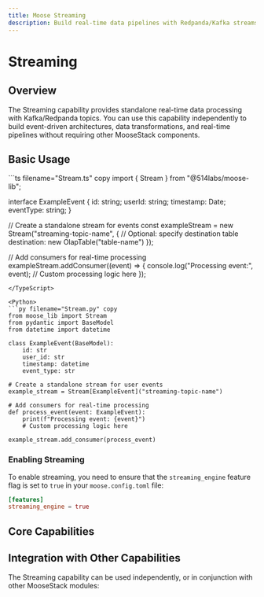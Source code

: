 ```yaml
---
title: Moose Streaming
description: Build real-time data pipelines with Redpanda/Kafka streams, transformations, and event processing
---
```



# Streaming
<LanguageSwitcher />

## Overview

The Streaming capability provides standalone real-time data processing with Kafka/Redpanda topics. You can use this capability independently to build event-driven architectures, data transformations, and real-time pipelines without requiring other MooseStack components.

## Basic Usage

<TypeScript>
```ts filename="Stream.ts" copy
import { Stream } from "@514labs/moose-lib";

interface ExampleEvent {
  id: string;
  userId: string;
  timestamp: Date;
  eventType: string;
}

// Create a standalone stream for events
const exampleStream = new Stream<ExampleEvent>("streaming-topic-name", {
  // Optional: specify destination table
  destination: new OlapTable<ExampleEvent>("table-name")
});

// Add consumers for real-time processing
exampleStream.addConsumer((event) => {
  console.log("Processing event:", event);
  // Custom processing logic here
});
```
</TypeScript>

<Python>
```py filename="Stream.py" copy
from moose_lib import Stream
from pydantic import BaseModel
from datetime import datetime

class ExampleEvent(BaseModel):
    id: str
    user_id: str
    timestamp: datetime
    event_type: str

# Create a standalone stream for user events
example_stream = Stream[ExampleEvent]("streaming-topic-name")

# Add consumers for real-time processing
def process_event(event: ExampleEvent):
    print(f"Processing event: {event}")
    # Custom processing logic here

example_stream.add_consumer(process_event)
```
</Python>

### Enabling Streaming

To enable streaming, you need to ensure that the `streaming_engine` feature flag is set to `true` in your `moose.config.toml` file:

```toml
[features]
streaming_engine = true
```


## Core Capabilities

<CTACards>
<CTACard
  title="Create Streams"
  description="Define and create Kafka/Redpanda topics with type-safe schemas"
  ctaLink="/stack/streaming/create-stream"
  ctaLabel="Learn More →"
  badge={{ variant: "moose", text: "Streams" }}
/>
<CTACard
  title="Publish Data"
  description="Write data to streams from applications, APIs, or external sources"
  ctaLink="/stack/streaming/from-your-code"
  ctaLabel="Learn More →"
  badge={{ variant: "moose", text: "Publishing" }}
/>
<CTACard
  title="Consumer Functions"
  description="Read and process data from streams with consumers and processors"
  ctaLink="/stack/streaming/consumer-functions"
  ctaLabel="Learn More →"
  badge={{ variant: "moose", text: "Consuming" }}
/>
<CTACard
  title="Streaming Transformations"
  description="Process and transform data in-flight between streams"
  ctaLink="/stack/streaming/transform-functions"
  ctaLabel="Learn More →"
  badge={{ variant: "moose", text: "Transformation" }}
/>
</CTACards>

## Integration with Other Capabilities

The Streaming capability can be used independently, or in conjunction with other MooseStack modules:

<CTACards>
<CTACard
  title="OLAP"
  description="Sync data from streams to tables to persist data and enable fast analytical queries on top of it"
  ctaLink="/stack/streaming/sync-to-table"
  ctaLabel="Learn More →"
  orientation="horizontal"
  isMooseModule={true}
/>
<CTACard
  title="APIs"
  description="Create APIs to route data into streams from your other applications or webhooks"
  ctaLink="/stack/streaming/from-your-code"
  ctaLabel="Learn More →"
  orientation="horizontal"
  isMooseModule={true}
/>
</CTACards>
